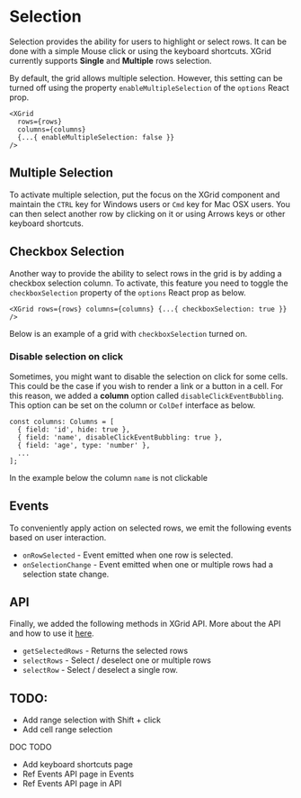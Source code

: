 
<Meta title="1. Docs/4. Selection" component={XGrid} />

# Selection

Selection provides the ability for users to highlight or select rows. It can be done with a simple Mouse click or using the keyboard shortcuts.
XGrid currently supports **Single** and **Multiple** rows selection.

By default, the grid allows multiple selection. However, this setting can be turned off using the property `enableMultipleSelection` of the `options` React prop.

```tsx
<XGrid
  rows={rows}
  columns={columns}
  {...{ enableMultipleSelection: false }}
/>
```

## Multiple Selection

To activate multiple selection, put the focus on the XGrid component and maintain the `CTRL` key for Windows users or `Cmd` key for Mac OSX users.
You can then select another row by clicking on it or using Arrows keys or other keyboard shortcuts.

## Checkbox Selection

Another way to provide the ability to select rows in the grid is by adding a checkbox selection column.
To activate, this feature you need to toggle the `checkboxSelection` property of the `options` React prop as below.

```tsx
<XGrid rows={rows} columns={columns} {...{ checkboxSelection: true }} />
```

Below is an example of a grid with `checkboxSelection` turned on.

<CheckboxSelectionDemo />

### Disable selection on click

Sometimes, you might want to disable the selection on click for some cells. This could be the case if you wish to render a link or a button in a cell.
For this reason, we added a **column** option called `disableClickEventBubbling`. This option can be set on the column or `ColDef` interface as below.

```tsx
const columns: Columns = [
  { field: 'id', hide: true },
  { field: 'name', disableClickEventBubbling: true },
  { field: 'age', type: 'number' },
  ...
];
```

In the example below the column `name` is not clickable

<DisabledCellSelectionDemo />

## Events

To conveniently apply action on selected rows, we emit the following events based on user interaction.

- `onRowSelected` - Event emitted when one row is selected.
- `onSelectionChange` - Event emitted when one or multiple rows had a selection state change.

## API

Finally, we added the following methods in XGrid API. More about the API and how to use it [here]().

- `getSelectedRows` - Returns the selected rows
- `selectRows` - Select / deselect one or multiple rows
- `selectRow` - Select / deselect a single row.

## TODO:

- Add range selection with Shift + click
- Add cell range selection

DOC TODO

- Add keyboard shortcuts page
- Ref Events API page in Events
- Ref Events API page in API
